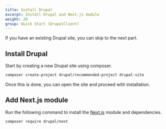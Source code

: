 ```yaml
---
title: Install Drupal
excerpt: Install Drupal and Next.js module
weight: 20
group: Quick Start (DrupalClient)
---
```


If you have an existing Drupal site, you can skip to the next part.

## Install Drupal

Start by creating a new Drupal site using composer.

```sh
composer create-project drupal/recommended-project drupal-site
```

Once this is done, you can open the site and proceed with installation.

## Add Next.js module

Run the following command to install the [Next.js](https://drupal.org/project/next) module and dependencies.

```sh
composer require drupal/next
```
